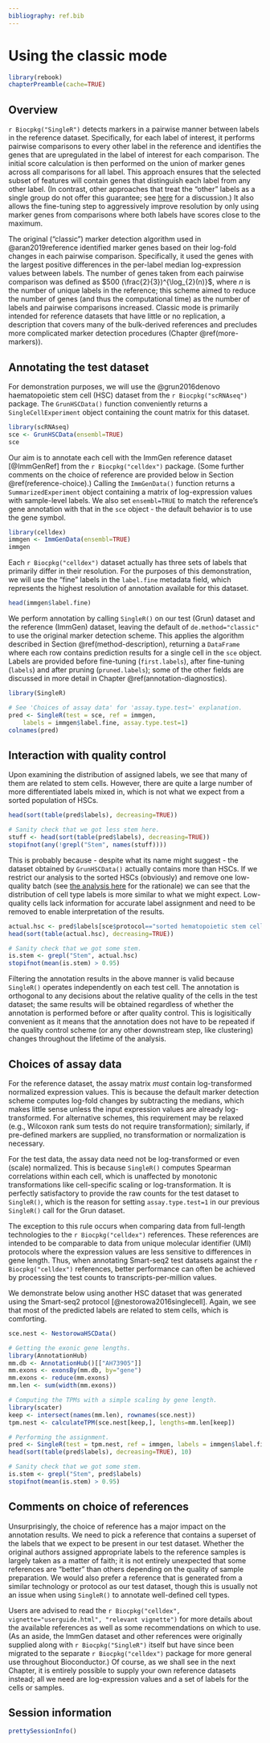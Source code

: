 ```yaml
---
bibliography: ref.bib
---
```


# Using the classic mode

```r
library(rebook)
chapterPreamble(cache=TRUE)
```

## Overview

`r Biocpkg("SingleR")` detects markers in a pairwise manner between labels in the reference dataset.
Specifically, for each label of interest, it performs pairwise comparisons to every other label in the reference
and identifies the genes that are upregulated in the label of interest for each comparison.
The initial score calculation is then performed on the union of marker genes across all comparisons for all label.
This approach ensures that the selected subset of features will contain genes that distinguish each label from any other label.
(In contrast, other approaches that treat the "other" labels as a single group do not offer this guarantee;
see [here](https://osca.bioconductor.org/marker-detection.html#standard-application) for a discussion.)
It also allows the fine-tuning step to aggressively improve resolution by only using marker genes 
from comparisons where both labels have scores close to the maximum.

The original ("classic") marker detection algorithm used in @aran2019reference identified marker genes 
based on their log-fold changes in each pairwise comparison.
Specifically, it used the genes with the largest positive differences in the per-label median log-expression values between labels.
The number of genes taken from each pairwise comparison was defined as $500 (\frac{2}{3})^{\log_{2}(n)}$,
where $n$ is the number of unique labels in the reference;
this scheme aimed to reduce the number of genes (and thus the computational time) as the number of labels and pairwise comparisons increased.
Classic mode is primarily intended for reference datasets that have little or no replication,
a description that covers many of the bulk-derived references 
and precludes more complicated marker detection procedures (Chapter \@ref(more-markers)).

## Annotating the test dataset

For demonstration purposes, we will use the @grun2016denovo haematopoietic stem cell (HSC)
dataset from the `r Biocpkg("scRNAseq")` package.
The `GrunHSCData()` function conveniently returns a `SingleCellExperiment` 
object containing the count matrix for this dataset.

```r
library(scRNAseq)
sce <- GrunHSCData(ensembl=TRUE)
sce
```

Our aim is to annotate each cell with the ImmGen reference dataset [@ImmGenRef] from the `r Biocpkg("celldex")` package.
(Some further comments on the choice of reference are provided below in Section \@ref(reference-choice).)
Calling the `ImmGenData()` function returns a `SummarizedExperiment` object 
containing a matrix of log-expression values with sample-level labels.
We also set `ensembl=TRUE` to match the reference's gene annotation with that in the `sce` object -
the default behavior is to use the gene symbol.

```r
library(celldex)
immgen <- ImmGenData(ensembl=TRUE)
immgen
```

Each `r Biocpkg("celldex")` dataset actually has three sets of labels that primarily differ in their resolution.
For the purposes of this demonstration, we will use the "fine" labels in the `label.fine` metadata field,
which represents the highest resolution of annotation available for this dataset.

```r
head(immgen$label.fine)
```

We perform annotation by calling `SingleR()` on our test (Grun) dataset and the reference (ImmGen) dataset,
leaving the default of `de.method="classic"` to use the original marker detection scheme.
This applies the algorithm described in Section \@ref(method-description),
returning a `DataFrame` where each row contains prediction results for a single cell in the `sce` object.
Labels are provided before fine-tuning (`first.labels`), after fine-tuning (`labels`) and after pruning (`pruned.labels`);
some of the other fields are discussed in more detail in Chapter \@ref(annotation-diagnostics).

```r
library(SingleR)

# See 'Choices of assay data' for 'assay.type.test=' explanation.
pred <- SingleR(test = sce, ref = immgen, 
    labels = immgen$label.fine, assay.type.test=1)
colnames(pred)
```

## Interaction with quality control

Upon examining the distribution of assigned labels, we see that many of them are related to stem cells.
However, there are quite a large number of more differentiated labels mixed in,
which is not what we expect from a sorted population of HSCs.

```r
head(sort(table(pred$labels), decreasing=TRUE))
```

```r
# Sanity check that we got less stem here.
stuff <- head(sort(table(pred$labels), decreasing=TRUE))
stopifnot(any(!grepl("Stem", names(stuff))))
```

This is probably because - despite what its name might suggest -
the dataset obtained by `GrunHSCData()` actually contains more than HSCs.
If we restrict our analysis to the sorted HSCs (obviously) and remove one low-quality batch
(see [the analysis here](https://osca.bioconductor.org/merged-hcsc.html#quality-control-12) for the rationale)
we can see that the distribution of cell type labels is more similar to what we might expect.
Low-quality cells lack information for accurate label assignment and need to be removed to enable interpretation of the results.

```r
actual.hsc <- pred$labels[sce$protocol=="sorted hematopoietic stem cells" & sce$sample!="JC4"]
head(sort(table(actual.hsc), decreasing=TRUE))
```

```r
# Sanity check that we got some stem.
is.stem <- grepl("Stem", actual.hsc)
stopifnot(mean(is.stem) > 0.95)
```

Filtering the annotation results in the above manner is valid because `SingleR()` operates independently on each test cell.
The annotation is orthogonal to any decisions about the relative quality of the cells in the test dataset;
the same results will be obtained regardless of whether the annotation is performed before or after quality control.
This is logisitically convenient as it means that the annotation does not have to be repeated 
if the quality control scheme (or any other downstream step, like clustering) changes throughout the lifetime of the analysis.

## Choices of assay data

For the reference dataset, the assay matrix _must_ contain log-transformed normalized expression values.
This is because the default marker detection scheme computes log-fold changes by subtracting the medians,
which makes little sense unless the input expression values are already log-transformed.
For alternative schemes, this requirement may be relaxed (e.g., Wilcoxon rank sum tests do not require transformation);
similarly, if pre-defined markers are supplied, no transformation or normalization is necessary.

For the test data, the assay data need not be log-transformed or even (scale) normalized.
This is because `SingleR()` computes Spearman correlations within each cell, 
which is unaffected by monotonic transformations like cell-specific scaling or log-transformation.
It is perfectly satisfactory to provide the raw counts for the test dataset to `SingleR()`,
which is the reason for setting `assay.type.test=1` in our previous `SingleR()` call for the Grun dataset.

The exception to this rule occurs when comparing data from full-length technologies to the `r Biocpkg("celldex")` references.
These references are intended to be comparable to data from unique molecular identifier (UMI) protocols
where the expression values are less sensitive to differences in gene length.
Thus, when annotating Smart-seq2 test datasets against the `r Biocpkg("celldex")` references,
better performance can often be achieved by processing the test counts to transcripts-per-million values.

We demonstrate below using another HSC dataset that was generated using the Smart-seq2 protocol [@nestorowa2016singlecell].
Again, we see that most of the predicted labels are related to stem cells, which is comforting.

```r
sce.nest <- NestorowaHSCData()

# Getting the exonic gene lengths.
library(AnnotationHub)
mm.db <- AnnotationHub()[["AH73905"]]
mm.exons <- exonsBy(mm.db, by="gene")
mm.exons <- reduce(mm.exons)
mm.len <- sum(width(mm.exons))

# Computing the TPMs with a simple scaling by gene length.
library(scater)
keep <- intersect(names(mm.len), rownames(sce.nest))
tpm.nest <- calculateTPM(sce.nest[keep,], lengths=mm.len[keep])

# Performing the assignment.
pred <- SingleR(test = tpm.nest, ref = immgen, labels = immgen$label.fine)
head(sort(table(pred$labels), decreasing=TRUE), 10)
```

```r
# Sanity check that we got some stem.
is.stem <- grepl("Stem", pred$labels)
stopifnot(mean(is.stem) > 0.95)
```

## Comments on choice of references {#reference-choice}

Unsurprisingly, the choice of reference has a major impact on the annotation results.
We need to pick a reference that contains a superset of the labels that we expect to be present in our test dataset.
Whether the original authors assigned appropriate labels to the reference samples is largely taken as a matter of faith;
it is not entirely unexpected that some references are "better" than others depending on the quality of sample preparation.
We would also prefer a reference that is generated from a similar technology or protocol as our test dataset,
though this is usually not an issue when using `SingleR()` to annotate well-defined cell types.

Users are advised to read the `r Biocpkg("celldex", vignette="userguide.html", "relevant vignette")` 
for more details about the available references as well as some recommendations on which to use.
(As an aside, the ImmGen dataset and other references were originally supplied along with `r Biocpkg("SingleR")` itself
but have since been migrated to the separate `r Biocpkg("celldex")` package for more general use throughout Bioconductor.)
Of course, as we shall see in the next Chapter, it is entirely possible to supply your own reference datasets instead; 
all we need are log-expression values and a set of labels for the cells or samples.

## Session information {-}

```r
prettySessionInfo()
```
